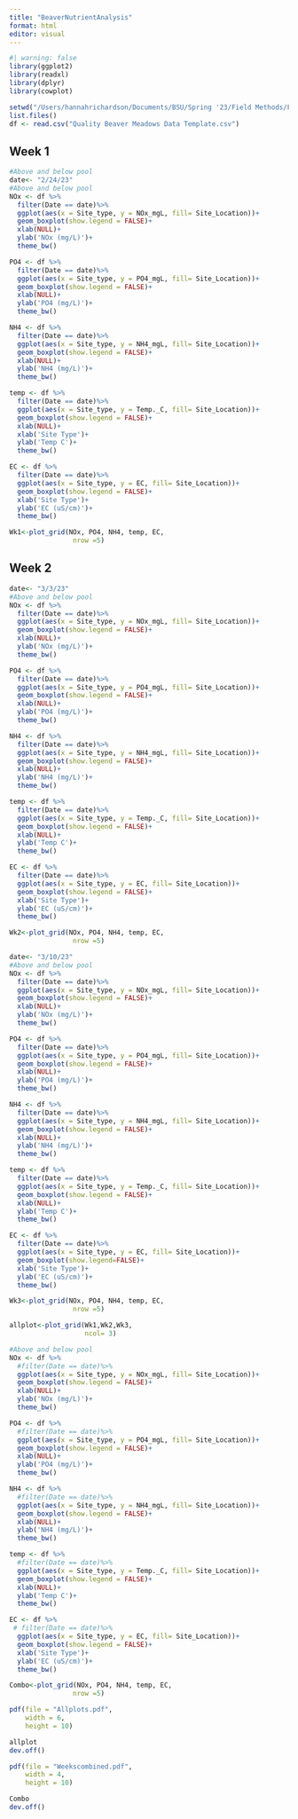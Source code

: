 ```yaml
---
title: "BeaverNutrientAnalysis"
format: html
editor: visual
---
```


```r
#| warning: false
library(ggplot2)
library(readxl)
library(dplyr)
library(cowplot)
```

```r
setwd("/Users/hannahrichardson/Documents/BSU/Spring '23/Field Methods/FieldMethodsAnalysis")
list.files()
df <- read.csv("Quality Beaver Meadows Data Template.csv")
```

## Week 1

```r
#Above and below pool
date<- "2/24/23"
#Above and below pool
NOx <- df %>%
  filter(Date == date)%>%
  ggplot(aes(x = Site_type, y = NOx_mgL, fill= Site_Location))+
  geom_boxplot(show.legend = FALSE)+
  xlab(NULL)+
  ylab('NOx (mg/L)')+
  theme_bw()

PO4 <- df %>%
  filter(Date == date)%>%
  ggplot(aes(x = Site_type, y = PO4_mgL, fill= Site_Location))+
  geom_boxplot(show.legend = FALSE)+
  xlab(NULL)+
  ylab('PO4 (mg/L)')+
  theme_bw()

NH4 <- df %>%
  filter(Date == date)%>%
  ggplot(aes(x = Site_type, y = NH4_mgL, fill= Site_Location))+
  geom_boxplot(show.legend = FALSE)+
  xlab(NULL)+
  ylab('NH4 (mg/L)')+
  theme_bw()

temp <- df %>%
  filter(Date == date)%>%
  ggplot(aes(x = Site_type, y = Temp._C, fill= Site_Location))+
  geom_boxplot(show.legend = FALSE)+
  xlab(NULL)+
  xlab('Site Type')+
  ylab('Temp C')+
  theme_bw()

EC <- df %>%
  filter(Date == date)%>%
  ggplot(aes(x = Site_type, y = EC, fill= Site_Location))+
  geom_boxplot(show.legend = FALSE)+
  xlab('Site Type')+
  ylab('EC (uS/cm)')+
  theme_bw()

Wk1<-plot_grid(NOx, PO4, NH4, temp, EC, 
                nrow =5)

```

## Week 2

```r
date<- "3/3/23"
#Above and below pool
NOx <- df %>%
  filter(Date == date)%>%
  ggplot(aes(x = Site_type, y = NOx_mgL, fill= Site_Location))+
  geom_boxplot(show.legend = FALSE)+
  xlab(NULL)+
  ylab('NOx (mg/L)')+
  theme_bw()

PO4 <- df %>%
  filter(Date == date)%>%
  ggplot(aes(x = Site_type, y = PO4_mgL, fill= Site_Location))+
  geom_boxplot(show.legend = FALSE)+
  xlab(NULL)+
  ylab('PO4 (mg/L)')+
  theme_bw()

NH4 <- df %>%
  filter(Date == date)%>%
  ggplot(aes(x = Site_type, y = NH4_mgL, fill= Site_Location))+
  geom_boxplot(show.legend = FALSE)+
  xlab(NULL)+
  ylab('NH4 (mg/L)')+
  theme_bw()

temp <- df %>%
  filter(Date == date)%>%
  ggplot(aes(x = Site_type, y = Temp._C, fill= Site_Location))+
  geom_boxplot(show.legend = FALSE)+
  xlab(NULL)+
  ylab('Temp C')+
  theme_bw()

EC <- df %>%
  filter(Date == date)%>%
  ggplot(aes(x = Site_type, y = EC, fill= Site_Location))+
  geom_boxplot(show.legend = FALSE)+
  xlab('Site Type')+
  ylab('EC (uS/cm)')+
  theme_bw()

Wk2<-plot_grid(NOx, PO4, NH4, temp, EC, 
                nrow =5)

```

```r
date<- "3/10/23"
#Above and below pool
NOx <- df %>%
  filter(Date == date)%>%
  ggplot(aes(x = Site_type, y = NOx_mgL, fill= Site_Location))+
  geom_boxplot(show.legend = FALSE)+
  xlab(NULL)+
  ylab('NOx (mg/L)')+
  theme_bw()

PO4 <- df %>%
  filter(Date == date)%>%
  ggplot(aes(x = Site_type, y = PO4_mgL, fill= Site_Location))+
  geom_boxplot(show.legend = FALSE)+
  xlab(NULL)+
  ylab('PO4 (mg/L)')+
  theme_bw()

NH4 <- df %>%
  filter(Date == date)%>%
  ggplot(aes(x = Site_type, y = NH4_mgL, fill= Site_Location))+
  geom_boxplot(show.legend = FALSE)+
  xlab(NULL)+
  ylab('NH4 (mg/L)')+
  theme_bw()

temp <- df %>%
  filter(Date == date)%>%
  ggplot(aes(x = Site_type, y = Temp._C, fill= Site_Location))+
  geom_boxplot(show.legend = FALSE)+
  xlab(NULL)+
  ylab('Temp C')+
  theme_bw()

EC <- df %>%
  filter(Date == date)%>%
  ggplot(aes(x = Site_type, y = EC, fill= Site_Location))+
  geom_boxplot(show.legend=FALSE)+
  xlab('Site Type')+
  ylab('EC (uS/cm)')+
  theme_bw()

Wk3<-plot_grid(NOx, PO4, NH4, temp, EC, 
                nrow =5)
```

```r
allplot<-plot_grid(Wk1,Wk2,Wk3,
                   ncol= 3)

```

```r
#Above and below pool
NOx <- df %>%
  #filter(Date == date)%>%
  ggplot(aes(x = Site_type, y = NOx_mgL, fill= Site_Location))+
  geom_boxplot(show.legend = FALSE)+
  xlab(NULL)+
  ylab('NOx (mg/L)')+
  theme_bw()

PO4 <- df %>%
  #filter(Date == date)%>%
  ggplot(aes(x = Site_type, y = PO4_mgL, fill= Site_Location))+
  geom_boxplot(show.legend = FALSE)+
  xlab(NULL)+
  ylab('PO4 (mg/L)')+
  theme_bw()

NH4 <- df %>%
  #filter(Date == date)%>%
  ggplot(aes(x = Site_type, y = NH4_mgL, fill= Site_Location))+
  geom_boxplot(show.legend = FALSE)+
  xlab(NULL)+
  ylab('NH4 (mg/L)')+
  theme_bw()

temp <- df %>%
  #filter(Date == date)%>%
  ggplot(aes(x = Site_type, y = Temp._C, fill= Site_Location))+
  geom_boxplot(show.legend = FALSE)+
  xlab(NULL)+
  ylab('Temp C')+
  theme_bw()

EC <- df %>%
 # filter(Date == date)%>%
  ggplot(aes(x = Site_type, y = EC, fill= Site_Location))+
  geom_boxplot(show.legend = FALSE)+
  xlab('Site Type')+
  ylab('EC (uS/cm)')+
  theme_bw()

Combo<-plot_grid(NOx, PO4, NH4, temp, EC, 
                nrow =5)
```

```r
pdf(file = "Allplots.pdf",
    width = 6,
    height = 10)

allplot
dev.off()

pdf(file = "Weekscombined.pdf",
    width = 4,
    height = 10)

Combo
dev.off()
```
